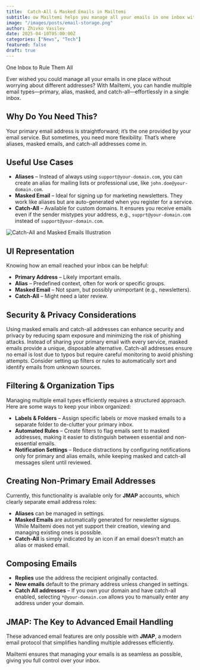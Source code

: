 ```yaml
---
title:  Catch-All & Masked Emails in Mailtemi
subtitle: ow Mailtemi helps you manage all your emails in one inbox with aliases, masked emails, and catch-all addresses.
image: "/images/posts/email-storage.png"
author: Zhivko Vasilev
date: 2025-04-10T05:00:00Z
categories: ["News", "Tech"]
featured: false
draft: true
---
```


One Inbox to Rule Them All

Ever wished you could manage all your emails in one place without worrying about different addresses? With Mailtemi, you can handle multiple email types—primary, alias, masked, and catch-all—effortlessly in a single inbox.

## Why Do You Need This?

Your primary email address is straightforward; it’s the one provided by your email service. But sometimes, you need more flexibility. That’s where aliases, masked emails, and catch-all addresses come in.

## Useful Use Cases

- **Aliases** – Instead of always using `support@your-domain.com`, you can create an alias for mailing lists or professional use, like `john.doe@your-domain.com`.
- **Masked Email** – Ideal for signing up for marketing newsletters. They work like aliases but are auto-generated when you register for a service.
- **Catch-All** – Available for custom domains. It ensures you receive emails even if the sender mistypes your address, e.g., `supprt@your-domain.com` instead of `support@your-domain.com`.

<Image src="/images/catch-all-masked-email.png" alt="Catch-All and Masked Emails Illustration" />

## UI Representation

Knowing how an email reached your inbox can be helpful:

- **Primary Address** – Likely important emails.
- **Alias** – Predefined context, often for work or specific groups.
- **Masked Email** – Not spam, but possibly unimportant (e.g., newsletters).
- **Catch-All** – Might need a later review.

## Security & Privacy Considerations

Using masked emails and catch-all addresses can enhance security and privacy by reducing spam exposure and minimizing the risk of phishing attacks. Instead of sharing your primary email with every service, masked emails provide a unique, disposable alternative. Catch-all addresses ensure no email is lost due to typos but require careful monitoring to avoid phishing attempts. Consider setting up filters or rules to automatically sort and identify emails from unknown sources.

## Filtering & Organization Tips

Managing multiple email types efficiently requires a structured approach. Here are some ways to keep your inbox organized:

- **Labels & Folders** – Assign specific labels or move masked emails to a separate folder to de-clutter your primary inbox.
- **Automated Rules** – Create filters to flag emails sent to masked addresses, making it easier to distinguish between essential and non-essential emails.
- **Notification Settings** – Reduce distractions by configuring notifications only for primary and alias emails, while keeping masked and catch-all messages silent until reviewed.

## Creating Non-Primary Email Addresses

Currently, this functionality is available only for **JMAP** accounts, which clearly separate email address roles:

- **Aliases** can be managed in settings.
- **Masked Emails** are automatically generated for newsletter signups. While Mailtemi does not yet support their creation, viewing and managing existing ones is possible.
- **Catch-All** is simply indicated by an icon if an email doesn’t match an alias or masked email.

## Composing Emails

- **Replies** use the address the recipient originally contacted.
- **New emails** default to the primary address unless changed in settings.
- **Catch All addresses** – If you own your domain and have catch-all enabled, selecting `*@your-domain.com` allows you to manually enter any address under your domain.

## JMAP: The Key to Advanced Email Handling

These advanced email features are only possible with **JMAP**, a modern email protocol that simplifies handling multiple addresses efficiently.

Mailtemi ensures that managing your emails is as seamless as possible, giving you full control over your inbox.
